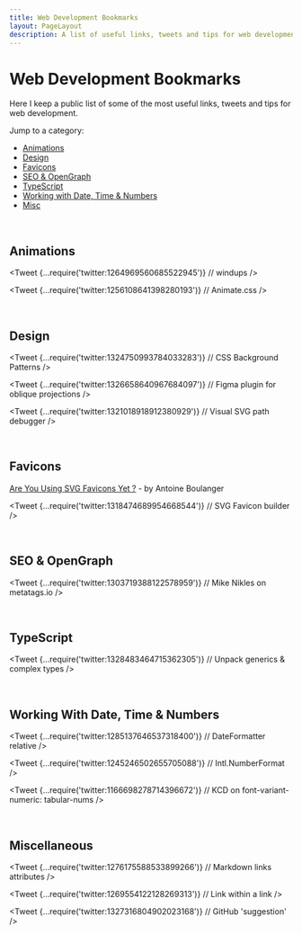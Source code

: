 ```yaml
---
title: Web Development Bookmarks
layout: PageLayout
description: A list of useful links, tweets and tips for web development
---
```



# Web Development Bookmarks

Here I keep a public list of some of the most useful links, tweets and tips
for web development.

Jump to a category:

- [Animations](#animations)
- [Design](#design)
- [Favicons](#favicons)
- [SEO & OpenGraph](#seo--opengraph)
- [TypeScript](#typescript)
- [Working with Date, Time & Numbers](#working-with-date-time--numbers)
- [Misc](#miscellaneous)

<br />

## Animations

<Tweet
  {...require('twitter:1264969560685522945')} // windups
/>

<Tweet
  {...require('twitter:1256108641398280193')} // Animate.css
/>

<br />

## Design

<Tweet
  {...require('twitter:1324750993784033283')} // CSS Background Patterns
/>

<Tweet
  {...require('twitter:1326658640967684097')} // Figma plugin for oblique projections
/>

<Tweet
  {...require('twitter:1321018918912380929')} // Visual SVG path debugger
/>

<br />

## Favicons

[Are You Using SVG Favicons Yet ?](https://medium.com/swlh/are-you-using-svg-favicons-yet-a-guide-for-modern-browsers-836a6aace3df) - by Antoine Boulanger

<Tweet
  {...require('twitter:1318474689954668544')} // SVG Favicon builder
/>

<br />

## SEO & OpenGraph

<Tweet
  {...require('twitter:1303719388122578959')} // Mike Nikles on metatags.io
/>

<br />

## TypeScript

<Tweet
  {...require('twitter:1328483464715362305')} // Unpack generics & complex types
/>

<br />

## Working With Date, Time & Numbers

<Tweet
  {...require('twitter:1285137646537318400')} // DateFormatter relative
/>

<Tweet
  {...require('twitter:1245246502655705088')} // Intl.NumberFormat
/>

<Tweet
  {...require('twitter:1166698278714396672')} // KCD on font-variant-numeric: tabular-nums
/>

<br />

## Miscellaneous

<Tweet
  {...require('twitter:1276175588533899266')} // Markdown links attributes
/>

<Tweet
  {...require('twitter:1269554122128269313')} // Link within a link
/>

<Tweet
  {...require('twitter:1327316804902023168')} // GitHub 'suggestion'
/>

<br />
